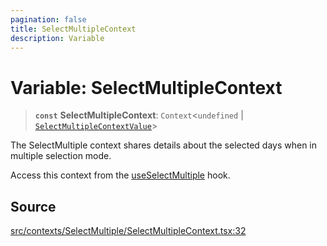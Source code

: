 ```yaml
---
pagination: false
title: SelectMultipleContext
description: Variable
---
```


# Variable: SelectMultipleContext

> **`const`** **SelectMultipleContext**: `Context`\<`undefined` \| [`SelectMultipleContextValue`](/api/latest/interfaces/SelectMultipleContextValue.mdx)\>

The SelectMultiple context shares details about the selected days when in
multiple selection mode.

Access this context from the [useSelectMultiple](/api/latest/functions/useSelectMultiple.mdx) hook.

## Source

[src/contexts/SelectMultiple/SelectMultipleContext.tsx:32](https://github.com/gpbl/react-day-picker/blob/575f9be39/src/contexts/SelectMultiple/SelectMultipleContext.tsx#L32)

